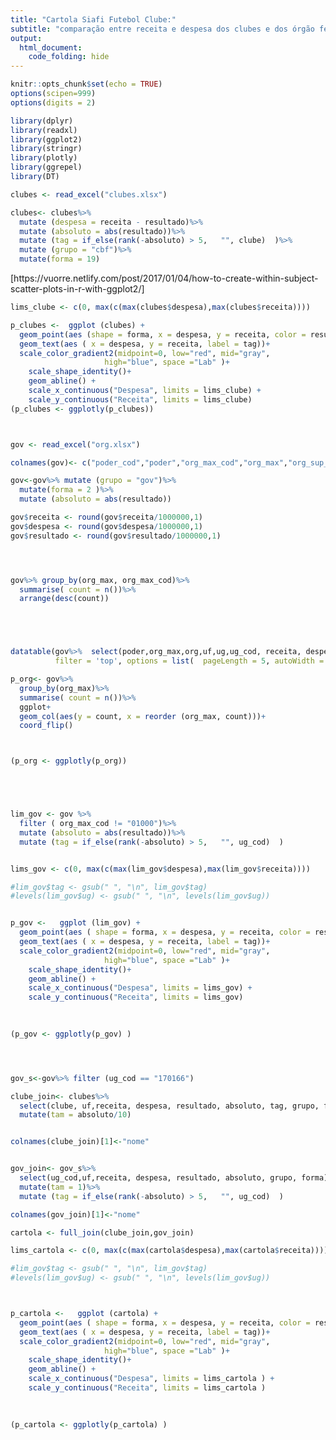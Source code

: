 ```yaml
---
title: "Cartola Siafi Futebol Clube:"
subtitle: "comparação entre receita e despesa dos clubes e dos órgão federais"
output:
  html_document:
    code_folding: hide
---
```



```r
knitr::opts_chunk$set(echo = TRUE)
options(scipen=999)
options(digits = 2)
```


```r
library(dplyr)
library(readxl)
library(ggplot2)
library(stringr)
library(plotly)
library(ggrepel)
library(DT)
```



```r
clubes <- read_excel("clubes.xlsx")
```


```r
clubes<- clubes%>%
  mutate (despesa = receita - resultado)%>%
  mutate (absoluto = abs(resultado))%>%
  mutate (tag = if_else(rank(-absoluto) > 5,   "", clube)  )%>%
  mutate (grupo = "cbf")%>%
  mutate(forma = 19)
```

[https://vuorre.netlify.com/post/2017/01/04/how-to-create-within-subject-scatter-plots-in-r-with-ggplot2/]


```r


lims_clube <- c(0, max(c(max(clubes$despesa),max(clubes$receita))))

p_clubes <-  ggplot (clubes) +
  geom_point(aes (shape = forma, x = despesa, y = receita, color = resultado, size = absoluto, label = clube))+
  geom_text(aes ( x = despesa, y = receita, label = tag))+
  scale_color_gradient2(midpoint=0, low="red", mid="gray",
                     high="blue", space ="Lab" )+
    scale_shape_identity()+
    geom_abline() +
    scale_x_continuous("Despesa", limits = lims_clube) +
    scale_y_continuous("Receita", limits = lims_clube) 
(p_clubes <- ggplotly(p_clubes))




```

```r
gov <- read_excel("org.xlsx")

colnames(gov)<- c("poder_cod","poder","org_max_cod","org_max","org_sup_cod","org_sup", "org_cod","org","uf","uf_nome","muni_cod","muni","ug_cod","ug","despesa","receita","resultado")

gov<-gov%>% mutate (grupo = "gov")%>%
  mutate(forma = 2 )%>%
  mutate (absoluto = abs(resultado))

gov$receita <- round(gov$receita/1000000,1)
gov$despesa <- round(gov$despesa/1000000,1)
gov$resultado <- round(gov$resultado/1000000,1)





```


```r

gov%>% group_by(org_max, org_max_cod)%>%
  summarise( count = n())%>%
  arrange(desc(count))





datatable(gov%>%  select(poder,org_max,org,uf,ug,ug_cod, receita, despesa, resultado),
          filter = 'top', options = list(  pageLength = 5, autoWidth = TRUE, style = "default", width = 1200))

p_org<- gov%>%
  group_by(org_max)%>%
  summarise( count = n())%>%
  ggplot+
  geom_col(aes(y = count, x = reorder (org_max, count)))+
  coord_flip()



(p_org <- ggplotly(p_org))






```

```r

lim_gov <- gov %>%
  filter ( org_max_cod != "01000")%>%
  mutate (absoluto = abs(resultado))%>%
  mutate (tag = if_else(rank(-absoluto) > 5,   "", ug_cod)  )


lims_gov <- c(0, max(c(max(lim_gov$despesa),max(lim_gov$receita))))

#lim_gov$tag <- gsub(" ", "\n", lim_gov$tag)
#levels(lim_gov$ug) <- gsub(" ", "\n", levels(lim_gov$ug))


p_gov <-   ggplot (lim_gov) +
  geom_point(aes ( shape = forma, x = despesa, y = receita, color = resultado,size = absoluto, label = ug))+
  geom_text(aes ( x = despesa, y = receita, label = tag))+
  scale_color_gradient2(midpoint=0, low="red", mid="gray",
                     high="blue", space ="Lab" )+
    scale_shape_identity()+
    geom_abline() +
    scale_x_continuous("Despesa", limits = lims_gov) +
    scale_y_continuous("Receita", limits = lims_gov)

 
  
(p_gov <- ggplotly(p_gov) )





```



```r

gov_s<-gov%>% filter (ug_cod == "170166")

clube_join<- clubes%>%
  select(clube, uf,receita, despesa, resultado, absoluto, tag, grupo, forma)%>%
  mutate(tam = absoluto/10)


colnames(clube_join)[1]<-"nome" 


gov_join<- gov_s%>%
  select(ug_cod,uf,receita, despesa, resultado, absoluto, grupo, forma)%>%
  mutate(tam = 1)%>%
  mutate (tag = if_else(rank(-absoluto) > 5,   "", ug_cod)  )

colnames(gov_join)[1]<-"nome" 

cartola <- full_join(clube_join,gov_join)

```


```r


lims_cartola <- c(0, max(c(max(cartola$despesa),max(cartola$receita))))

#lim_gov$tag <- gsub(" ", "\n", lim_gov$tag)
#levels(lim_gov$ug) <- gsub(" ", "\n", levels(lim_gov$ug))



p_cartola <-   ggplot (cartola) +
  geom_point(aes ( shape = forma, x = despesa, y = receita, color = resultado,size = tam, label = nome))+
  geom_text(aes ( x = despesa, y = receita, label = tag))+
  scale_color_gradient2(midpoint=0, low="red", mid="gray",
                     high="blue", space ="Lab" )+
    scale_shape_identity()+
    geom_abline() +
    scale_x_continuous("Despesa", limits = lims_cartola ) +
    scale_y_continuous("Receita", limits = lims_cartola )

 
  
(p_cartola <- ggplotly(p_cartola) )

```

